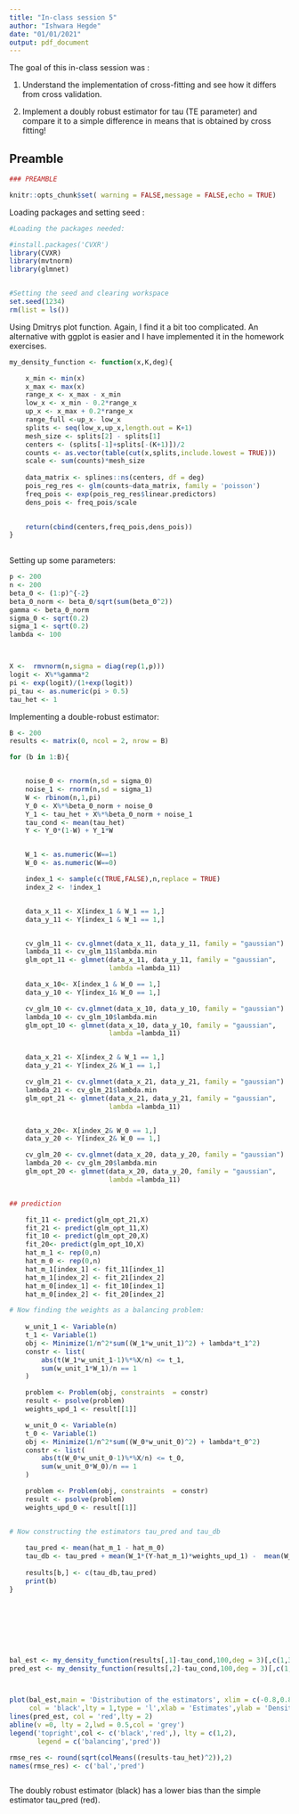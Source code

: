 ```yaml
---
title: "In-class session 5"
author: "Ishwara Hegde"
date: "01/01/2021"
output: pdf_document
---
```

        
The goal of this in-class session was :
        
1. Understand the implementation of cross-fitting and see how it differs from
cross validation.

2. Implement a doubly robust estimator for tau (TE parameter) and compare it 
to a simple difference in means that is obtained by cross fitting!


## Preamble 


```r
### PREAMBLE 

knitr::opts_chunk$set( warning = FALSE,message = FALSE,echo = TRUE)

```

Loading packages and setting seed :

```r

#Loading the packages needed:

#install.packages('CVXR')
library(CVXR)
library(mvtnorm)
library(glmnet)


#Setting the seed and clearing workspace 
set.seed(1234)
rm(list = ls())

```


Using Dmitrys plot function. Again, I find it a bit too complicated. An 
alternative with ggplot is easier and I have implemented it in the homework
exercises.

```r

my_density_function <- function(x,K,deg){

	x_min <- min(x)
	x_max <- max(x)
	range_x <- x_max - x_min
	low_x <- x_min - 0.2*range_x
	up_x <- x_max + 0.2*range_x
	range_full <-up_x- low_x
	splits <- seq(low_x,up_x,length.out = K+1)
	mesh_size <- splits[2] - splits[1]
	centers <- (splits[-1]+splits[-(K+1)])/2
	counts <- as.vector(table(cut(x,splits,include.lowest = TRUE)))
	scale <- sum(counts)*mesh_size
	
	data_matrix <- splines::ns(centers, df = deg)
	pois_reg_res <- glm(counts~data_matrix, family = 'poisson')
	freq_pois <- exp(pois_reg_res$linear.predictors)
	dens_pois <- freq_pois/scale
	

	return(cbind(centers,freq_pois,dens_pois))
}
	
```

Setting up some parameters:

```r
p <- 200
n <- 200
beta_0 <- (1:p)^{-2}
beta_0_norm <- beta_0/sqrt(sum(beta_0^2))
gamma <- beta_0_norm 
sigma_0 <- sqrt(0.2)
sigma_1 <- sqrt(0.2)
lambda <- 100



X <-  rmvnorm(n,sigma = diag(rep(1,p)))
logit <- X%*%gamma*2 
pi <- exp(logit)/(1+exp(logit))
pi_tau <- as.numeric(pi > 0.5)
tau_het <- 1

```


Implementing a double-robust estimator:

```r

B <- 200
results <- matrix(0, ncol = 2, nrow = B)

for (b in 1:B){


	noise_0 <- rnorm(n,sd = sigma_0)
	noise_1 <- rnorm(n,sd = sigma_1)
	W <- rbinom(n,1,pi)
	Y_0 <- X%*%beta_0_norm + noise_0
	Y_1 <- tau_het + X%*%beta_0_norm + noise_1
	tau_cond <- mean(tau_het)
	Y <- Y_0*(1-W) + Y_1*W


	W_1 <- as.numeric(W==1)
	W_0 <- as.numeric(W==0)

	index_1 <- sample(c(TRUE,FALSE),n,replace = TRUE)
	index_2 <- !index_1


	data_x_11 <- X[index_1 & W_1 == 1,]
	data_y_11 <- Y[index_1 & W_1 == 1,]


	cv_glm_11 <- cv.glmnet(data_x_11, data_y_11, family = "gaussian")
	lambda_11 <- cv_glm_11$lambda.min
	glm_opt_11 <- glmnet(data_x_11, data_y_11, family = "gaussian",
	                     lambda =lambda_11)

	data_x_10<- X[index_1 & W_0 == 1,]
	data_y_10 <- Y[index_1& W_0 == 1,]

	cv_glm_10 <- cv.glmnet(data_x_10, data_y_10, family = "gaussian")
	lambda_10 <- cv_glm_10$lambda.min
	glm_opt_10 <- glmnet(data_x_10, data_y_10, family = "gaussian",
	                     lambda =lambda_11)


	data_x_21 <- X[index_2 & W_1 == 1,]
	data_y_21 <- Y[index_2& W_1 == 1,]

	cv_glm_21 <- cv.glmnet(data_x_21, data_y_21, family = "gaussian")
	lambda_21 <- cv_glm_21$lambda.min
	glm_opt_21 <- glmnet(data_x_21, data_y_21, family = "gaussian",
	                     lambda =lambda_11)


	data_x_20<- X[index_2& W_0 == 1,]
	data_y_20 <- Y[index_2& W_0 == 1,]

	cv_glm_20 <- cv.glmnet(data_x_20, data_y_20, family = "gaussian")
	lambda_20 <- cv_glm_20$lambda.min
	glm_opt_20 <- glmnet(data_x_20, data_y_20, family = "gaussian",
	                     lambda =lambda_11)


## prediction

	fit_11 <- predict(glm_opt_21,X)
	fit_21 <- predict(glm_opt_11,X)
	fit_10 <- predict(glm_opt_20,X)
	fit_20<- predict(glm_opt_10,X)
	hat_m_1 <- rep(0,n)
	hat_m_0 <- rep(0,n)
	hat_m_1[index_1] <- fit_11[index_1]
	hat_m_1[index_2] <- fit_21[index_2]
	hat_m_0[index_1] <- fit_10[index_1]
	hat_m_0[index_2] <- fit_20[index_2]

# Now finding the weights as a balancing problem:
	
	w_unit_1 <- Variable(n)	
	t_1 <- Variable(1)
	obj <- Minimize(1/n^2*sum((W_1*w_unit_1)^2) + lambda*t_1^2)
	constr <- list(
		abs(t(W_1*w_unit_1-1)%*%X/n) <= t_1,
		sum(w_unit_1*W_1)/n == 1
	)

	problem <- Problem(obj, constraints  = constr)
	result <- psolve(problem)
	weights_upd_1 <- result[[1]]

	w_unit_0 <- Variable(n)	
	t_0 <- Variable(1)
	obj <- Minimize(1/n^2*sum((W_0*w_unit_0)^2) + lambda*t_0^2)
	constr <- list(
		abs(t(W_0*w_unit_0-1)%*%X/n) <= t_0,
		sum(w_unit_0*W_0)/n == 1
	)

	problem <- Problem(obj, constraints  = constr)
	result <- psolve(problem)
	weights_upd_0 <- result[[1]]


# Now constructing the estimators tau_pred and tau_db 
	
	tau_pred <- mean(hat_m_1 - hat_m_0)
	tau_db <- tau_pred + mean(W_1*(Y-hat_m_1)*weights_upd_1) -  mean(W_0*(Y-hat_m_0)*weights_upd_0)
	
	results[b,] <- c(tau_db,tau_pred)
	print(b)
}








bal_est <- my_density_function(results[,1]-tau_cond,100,deg = 3)[,c(1,3)]
pred_est <- my_density_function(results[,2]-tau_cond,100,deg = 3)[,c(1,3)]



plot(bal_est,main = 'Distribution of the estimators', xlim = c(-0.8,0.8), 
     col = 'black',lty = 1,type = 'l',xlab = 'Estimates',ylab = 'Density')
lines(pred_est, col = 'red',lty = 2)
abline(v =0, lty = 2,lwd = 0.5,col = 'grey')
legend('topright',col <- c('black','red',), lty = c(1,2),
       legend = c('balancing','pred'))

rmse_res <- round(sqrt(colMeans((results-tau_het)^2)),2)
names(rmse_res) <- c('bal','pred')



``` 

The doubly robust estimator (black) has a lower bias than the simple estimator 
tau_pred (red).


